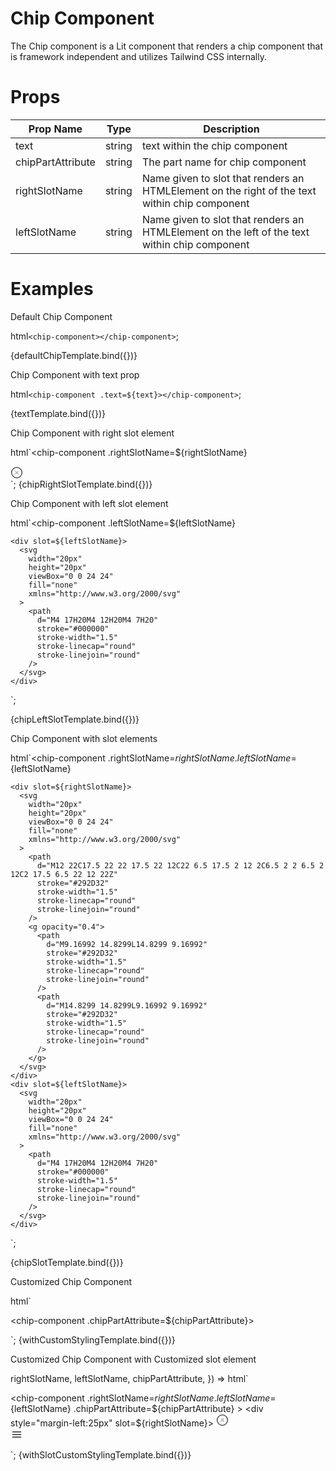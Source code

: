 
<Meta title="Components/Chip" />

# Chip Component

The Chip component is a Lit component that renders a chip component that is framework independent and utilizes Tailwind CSS internally.

# Props

| Prop Name              | Type   | Description                                                                                   |
| ---------------------- | ------ | --------------------------------------------------------------------------------------------- |
| text                   | string | text within the chip component                                                                |
| chipPartAttribute      | string | The part name for chip component                                                              |
| rightSlotName          | string | Name given to slot that renders an HTMLElement on the right of the text within chip component |
| leftSlotName           | string | Name given to slot that renders an HTMLElement on the left of the text within chip component  |

# Examples

Default Chip Component

  html`<chip-component></chip-component>`;

<Canvas>
  <Story name="default chip">{defaultChipTemplate.bind({})}</Story>
</Canvas>

Chip Component with text prop

  html`<chip-component .text=${text}></chip-component>`;

<Canvas>
  <Story name="text prop" args={withTextProp}>
    {textTemplate.bind({})}
  </Story>
</Canvas>


Chip Component with right slot element

  html`<chip-component
    .rightSlotName=${rightSlotName}
  >
   <div slot=${rightSlotName}>
      <svg
        width="20px"
        height="20px"
        viewBox="0 0 24 24"
        fill="none"
        xmlns="http://www.w3.org/2000/svg"
      >
        <path
          d="M12 22C17.5 22 22 17.5 22 12C22 6.5 17.5 2 12 2C6.5 2 2 6.5 2 12C2 17.5 6.5 22 12 22Z"
          stroke="#292D32"
          stroke-width="1.5"
          stroke-linecap="round"
          stroke-linejoin="round"
        />
        <g opacity="0.4">
          <path
            d="M9.16992 14.8299L14.8299 9.16992"
            stroke="#292D32"
            stroke-width="1.5"
            stroke-linecap="round"
            stroke-linejoin="round"
          />
          <path
            d="M14.8299 14.8299L9.16992 9.16992"
            stroke="#292D32"
            stroke-width="1.5"
            stroke-linecap="round"
            stroke-linejoin="round"
          />
        </g>
      </svg>
    </div>
  </chip-component>`;

  <Canvas>
  <Story name="chip with right slot" args={withSlot}>
    {chipRightSlotTemplate.bind({})}
  </Story>
</Canvas>

Chip Component with left slot element

  html`<chip-component
    .leftSlotName=${leftSlotName}
  >
    <div slot=${leftSlotName}>
      <svg
        width="20px"
        height="20px"
        viewBox="0 0 24 24"
        fill="none"
        xmlns="http://www.w3.org/2000/svg"
      >
        <path
          d="M4 17H20M4 12H20M4 7H20"
          stroke="#000000"
          stroke-width="1.5"
          stroke-linecap="round"
          stroke-linejoin="round"
        />
      </svg>
    </div>
  </chip-component>`;

  <Canvas>
  <Story name="chip with left slot" args={withSlot}>
    {chipLeftSlotTemplate.bind({})}
  </Story>
</Canvas>

Chip Component with slot elements

  html`<chip-component
    .rightSlotName=${rightSlotName}
    .leftSlotName=${leftSlotName}
  >
    <div slot=${rightSlotName}>
      <svg
        width="20px"
        height="20px"
        viewBox="0 0 24 24"
        fill="none"
        xmlns="http://www.w3.org/2000/svg"
      >
        <path
          d="M12 22C17.5 22 22 17.5 22 12C22 6.5 17.5 2 12 2C6.5 2 2 6.5 2 12C2 17.5 6.5 22 12 22Z"
          stroke="#292D32"
          stroke-width="1.5"
          stroke-linecap="round"
          stroke-linejoin="round"
        />
        <g opacity="0.4">
          <path
            d="M9.16992 14.8299L14.8299 9.16992"
            stroke="#292D32"
            stroke-width="1.5"
            stroke-linecap="round"
            stroke-linejoin="round"
          />
          <path
            d="M14.8299 14.8299L9.16992 9.16992"
            stroke="#292D32"
            stroke-width="1.5"
            stroke-linecap="round"
            stroke-linejoin="round"
          />
        </g>
      </svg>
    </div>
    <div slot=${leftSlotName}>
      <svg
        width="20px"
        height="20px"
        viewBox="0 0 24 24"
        fill="none"
        xmlns="http://www.w3.org/2000/svg"
      >
        <path
          d="M4 17H20M4 12H20M4 7H20"
          stroke="#000000"
          stroke-width="1.5"
          stroke-linecap="round"
          stroke-linejoin="round"
        />
      </svg>
    </div>
  </chip-component>`;

<Canvas>
  <Story name="chip with slot" args={withSlot}>
    {chipSlotTemplate.bind({})}
  </Story>
</Canvas>

Customized Chip Component

  html` <div class="parent-container">
    <chip-component .chipPartAttribute=${chipPartAttribute}> </chip-component>
  </div>`;

<Canvas>
  <Story name="with custom styling" args={withSlot}>
    {withCustomStylingTemplate.bind({})}
  </Story>
</Canvas>

Customized Chip Component with Customized slot element

  rightSlotName,
  leftSlotName,
  chipPartAttribute,
}) =>
  html` <div class="parent-container">
    <chip-component
      .rightSlotName=${rightSlotName}
      .leftSlotName=${leftSlotName}
      .chipPartAttribute=${chipPartAttribute}
    >
      <div style="margin-left:25px" slot=${rightSlotName}>
        <svg
          width="20px"
          height="20px"
          viewBox="0 0 24 24"
          fill="none"
          xmlns="http://www.w3.org/2000/svg"
        >
          <path
            d="M12 22C17.5 22 22 17.5 22 12C22 6.5 17.5 2 12 2C6.5 2 2 6.5 2 12C2 17.5 6.5 22 12 22Z"
            stroke="#292D32"
            stroke-width="1.5"
            stroke-linecap="round"
            stroke-linejoin="round"
          />
          <g opacity="0.4">
            <path
              d="M9.16992 14.8299L14.8299 9.16992"
              stroke="#292D32"
              stroke-width="1.5"
              stroke-linecap="round"
              stroke-linejoin="round"
            />
            <path
              d="M14.8299 14.8299L9.16992 9.16992"
              stroke="#292D32"
              stroke-width="1.5"
              stroke-linecap="round"
              stroke-linejoin="round"
            />
          </g>
        </svg>
      </div>
      <div  style="margin-right:25px" slot=${leftSlotName}>
        <svg
          width="20px"
          height="20px"
          viewBox="0 0 24 24"
          fill="none"
          xmlns="http://www.w3.org/2000/svg"
        >
          <path
            d="M4 17H20M4 12H20M4 7H20"
            stroke="#000000"
            stroke-width="1.5"
            stroke-linecap="round"
            stroke-linejoin="round"
          />
        </svg>
      </div>
    </chip-component>
  </div>`;

<Canvas>
  <Story name="custom styling with slot" args={withSlot}>
    {withSlotCustomStylingTemplate.bind({})}
  </Story>
</Canvas>
